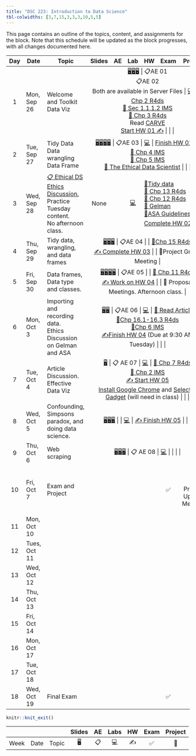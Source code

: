 ```yaml
---
title: "DSC 223: Introduction to Data Science"
tbl-colwidths: [3,7,15,3,3,3,10,5,5]
---
```


This page contains an outline of the topics, content, and assignments for the block. Note that this schedule will be updated as the block progresses, with all changes documented here.

::: column-screen-inset-right
+------+--------------+------------------------------------------------------------------------------------------------------------------------------------------------------------+---------------------------------------------------------------------------------------------------------------------------------------------------------------------------------------------------------------------------------------------------------------------------------------------------------------------------------------------------------------------+------------------------------------------------------------+---------------------------------------------------------------------------------------------------+----------------------------------------------------------------------------------------------------------------------------------------------------------------------------------------------------------------------------------------------------------------------------------------------------------------------------------------------------------------------------------------------------------------------------------------------------------------------------------------------------------------------------------------------+------+---------------------------------------------------------------------------------+
| Day  | Date         | Topic                                                                                                                                                      | Slides                                                                                                                                                                                                                                                                                                                                                              | AE                                                         | Lab                                                                                               | HW                                                                                                                                                                                                                                                                                                                                                                                                                                                                                                                                           | Exam | Project                                                                         |
+:====:+==============+============================================================================================================================================================+:===================================================================================================================================================================================================================================================================================================================================================================:+:==========================================================:+:=================================================================================================:+:=============================================================================================================================================================================================================================================================================================================================================================================================================================================================================================================================================+:====:+:===============================================================================:+
| 1    | Mon, Sep 26  | Welcome and Toolkit <br/> Data Viz                                                                                                                         | [🖥️](/course-materials/_slides/u1-d01-welcome/u1-d01-welcome.pdf "u1-d01-welcome")[🖥️](/course-materials/_slides/u1-d02-toolkit-r/u1-d02-toolkit-r.pdf "u1-d02-toolkit-r")[🖥️](/course-materials/_slides/u1-d03-toolkit-git/u1-d03-toolkit-git.pdf "u1-d03-toolkit-git")                                                                                            | 📋AE 01<br/>📋AE 02<br/>Both are available in Server Files | [💻](/course-materials/lab-instructions/lab-01/lab-01-hello-r.html "Lab 01 Instructions")         | [📖 Chp 2 R4ds](https://r4ds.had.co.nz/explore-intro.html "Read Chapter 2 R4ds") <br/> [📖 Sec 1.1,1.2 IMS](https://openintro-ims.netlify.app/data-hello.html "Sec 1.1,1.2 IMS") <br/> [📖 Chp 3 R4ds](https://r4ds.had.co.nz/data-visualisation.html "Read Chapter 2 R4ds") <br/> Read [CARVE](/course-materials/documents/CARVE.pdf) <br/> [Start HW 01 ✍️](/course-materials/hw-instructions/hw-01/hw-01-pet-names.html "Your version available via GitHub")                                                                              |      |                                                                                 |
+------+--------------+------------------------------------------------------------------------------------------------------------------------------------------------------------+---------------------------------------------------------------------------------------------------------------------------------------------------------------------------------------------------------------------------------------------------------------------------------------------------------------------------------------------------------------------+------------------------------------------------------------+---------------------------------------------------------------------------------------------------+----------------------------------------------------------------------------------------------------------------------------------------------------------------------------------------------------------------------------------------------------------------------------------------------------------------------------------------------------------------------------------------------------------------------------------------------------------------------------------------------------------------------------------------------+------+---------------------------------------------------------------------------------+
| 2    | Tue, Sep 27  | Tidy Data <br/> Data wrangling <br/> Data Frame                                                                                                            | [🖥️](/course-materials/_slides/u2-d01-data-viz/u2-d01-data-viz.pdf "u2-d01-data-viz")[🖥️](/course-materials/_slides/u2-d02-ggplot2/u2-d02-ggplot2.pdf "u2-d02-ggplot2")[🖥️](/course-materials/_slides/u2-d03-viz-num/u2-d03-viz-num.pdf "u2-d03-viz-num")[🖥️](/course-materials/_slides/u2-d04-viz-cat/u2-d04-viz-cat.pdf "u2-d04-viz-cat")                         | 📋AE 03                                                    | [💻](/course-materials/lab-instructions/lab-01/lab-01-hello-r.html "Lab 01 Instructions")         | [Finish HW 01](/course-materials/hw-instructions/hw-01/hw-01-pet-names.html)[✍️](/course-materials/hw-instructions/hw-01/hw-01-pet-names.html "Your version available via GitHub") <br/> [📖 Chp 4 IMS](https://openintro-ims.netlify.app/explore-categorical.html "Sec 1.1,1.2 IMS") <br/> [📖 Chp 5 IMS](https://openintro-ims.netlify.app/explore-numerical.html "Read Chapter 2 R4ds") <br/> [📖 The Ethical Data Scientist](https://slate.com/technology/2016/02/how-to-bring-better-ethics-to-data-science.html "Read Chapter 2 R4ds") |      |                                                                                 |
+------+--------------+------------------------------------------------------------------------------------------------------------------------------------------------------------+---------------------------------------------------------------------------------------------------------------------------------------------------------------------------------------------------------------------------------------------------------------------------------------------------------------------------------------------------------------------+------------------------------------------------------------+---------------------------------------------------------------------------------------------------+----------------------------------------------------------------------------------------------------------------------------------------------------------------------------------------------------------------------------------------------------------------------------------------------------------------------------------------------------------------------------------------------------------------------------------------------------------------------------------------------------------------------------------------------+------+---------------------------------------------------------------------------------+
| 3    | Wed, Sep 28  | [📋 Ethical DS Ethics Discussion.](/course-materials/class-discussion/ethical_ds_discussion.qmd) <br/> Practice Tuesday content. <br/> No afternoon class. | None                                                                                                                                                                                                                                                                                                                                                                |                                                            | [💻](/course-materials/lab-instructions/lab-02/lab-02-plastic-waste.html "Lab 02 Instructions")   | [📖Tidy data](https://www.jstatsoft.org/article/view/v059i10) <br/> [📖 Chp 13 R4ds](https://r4ds.had.co.nz/relational-data.html) <br/> [📖 Chp 12 R4ds](https://r4ds.had.co.nz/tidy-data.html) <br/> [📖 Gelman](http://www.stat.columbia.edu/~gelman/research/published/ChanceEthics14.pdf) <br/> [📖ASA Guidelines](https://www.amstat.org/your-career/ethical-guidelines-for-statistical-practice) [✍️Complete HW 02](/course-materials/hw-instructions/hw-02/hw-02-airbnb-edi.html "Your version available via GitHub")                 |      |                                                                                 |
+------+--------------+------------------------------------------------------------------------------------------------------------------------------------------------------------+---------------------------------------------------------------------------------------------------------------------------------------------------------------------------------------------------------------------------------------------------------------------------------------------------------------------------------------------------------------------+------------------------------------------------------------+---------------------------------------------------------------------------------------------------+----------------------------------------------------------------------------------------------------------------------------------------------------------------------------------------------------------------------------------------------------------------------------------------------------------------------------------------------------------------------------------------------------------------------------------------------------------------------------------------------------------------------------------------------+------+---------------------------------------------------------------------------------+
| 4    | Thu, Sep 29  | Tidy data, wrangling, and data frames                                                                                                                      | [🖥️](/course-materials/_slides/u2-d05-tidy-data/u2-d05-tidy-data.pdf "u2-d05-tidy-data")[🖥️](/course-materials/_slides/u2-d06-grammar-wrangle/u2-d06-grammar-wrangle.pdf "u2-d06-grammar-wrangle")[🖥️](/course-materials/_slides/u2-d07-single-df/u2-d07-single-df.pdf "u2-d07-single-df")                                                                          | 📋AE 04                                                    |                                                                                                   | [📖Chp 15 R4ds](https://r4ds.had.co.nz/factors.html) <br/>[✍️ Complete HW 03](/course-materials/hw-instructions/hw-03/hw-03-accidents.html "Your version available via GitHub")                                                                                                                                                                                                                                                                                                                                                              |      | 📂Project Group Meeting                                                         |
+------+--------------+------------------------------------------------------------------------------------------------------------------------------------------------------------+---------------------------------------------------------------------------------------------------------------------------------------------------------------------------------------------------------------------------------------------------------------------------------------------------------------------------------------------------------------------+------------------------------------------------------------+---------------------------------------------------------------------------------------------------+----------------------------------------------------------------------------------------------------------------------------------------------------------------------------------------------------------------------------------------------------------------------------------------------------------------------------------------------------------------------------------------------------------------------------------------------------------------------------------------------------------------------------------------------+------+---------------------------------------------------------------------------------+
| 5    | Fri, Sep 30  | Data frames, Data type and classes.                                                                                                                        | [🖥️](/course-materials/_slides/u2-d08-multi-df/u2-d08-multi-df.pdf "u2-d08-multi-df")[🖥️](/course-materials/_slides/u2-d09-tidying/u2-d09-tidying.pdf "u2-d09-tidying")[🖥️](/course-materials/_slides/u2-d10-data-types/u2-d10-data-types.pdf "u2-d10-data-types")[🖥️](/course-materials/_slides/u2-d11-data-classes/u2-d11-data-classes.pdf "u2-d11-data-classes") | 📋AE 05                                                    |                                                                                                   | [📖 Chp 11 R4ds](https://r4ds.had.co.nz/data-import.html) <br/> [✍️ Work on HW 04](/course-materials/hw-instructions/hw-04/hw-04-college-majors.html "Your version available via GitHub")                                                                                                                                                                                                                                                                                                                                                    |      | 📂 Proposal Meetings. Afternoon class.                                          |
+------+--------------+------------------------------------------------------------------------------------------------------------------------------------------------------------+---------------------------------------------------------------------------------------------------------------------------------------------------------------------------------------------------------------------------------------------------------------------------------------------------------------------------------------------------------------------+------------------------------------------------------------+---------------------------------------------------------------------------------------------------+----------------------------------------------------------------------------------------------------------------------------------------------------------------------------------------------------------------------------------------------------------------------------------------------------------------------------------------------------------------------------------------------------------------------------------------------------------------------------------------------------------------------------------------------+------+---------------------------------------------------------------------------------+
| 6    | Mon, Oct 3   | Importing and recording data. <br/> Ethics Discussion on Gelman and ASA                                                                                    | [🖥️](/course-materials/_slides/u2-d12-data-import/u2-d12-data-import.pdf "u2-d12-data-import")[🖥️](/course-materials/_slides/u2-d13-data-recode/u2-d13-data-recode.pdf "u2-d13-data-recode")                                                                                                                                                                        | 📋AE 06                                                    | [💻](/course-materials/lab-instructions/lab-03/lab-03-nobel-laureates.html "Lab 03 Instructions") | [📖 Read Article](/course-materials/class-discussion/multiple_article_ethics_discussion.html)<br/>[📖Chp 16.1-16.3 R4ds](https://r4ds.had.co.nz/dates-and-times.html "Chp 16.1-16.3 R4ds")<br/>[📖Chp 6 IMS](https://openintro-ims.netlify.app/explore-applications.html "Chp 6 IMS")<br/>[✍️Finish HW 04](/course-materials/hw-instructions/hw-04/hw-04-college-majors.html "Due at 9am on Oct 4th") (Due at 9:30 AM Tuesday)                                                                                                               |      |                                                                                 |
+------+--------------+------------------------------------------------------------------------------------------------------------------------------------------------------------+---------------------------------------------------------------------------------------------------------------------------------------------------------------------------------------------------------------------------------------------------------------------------------------------------------------------------------------------------------------------+------------------------------------------------------------+---------------------------------------------------------------------------------------------------+----------------------------------------------------------------------------------------------------------------------------------------------------------------------------------------------------------------------------------------------------------------------------------------------------------------------------------------------------------------------------------------------------------------------------------------------------------------------------------------------------------------------------------------------+------+---------------------------------------------------------------------------------+
| 7    | Tue, Oct 4   | Article Discussion.<br/>Effective Data Viz                                                                                                                 | [🖥️](/course-materials/_slides/u2-d14-effective-dataviz/u2-d14-effective-dataviz.pdf "u2-d14-effective-dataviz")                                                                                                                                                                                                                                                    | 📋 AE 07                                                   | [💻](/course-materials/lab-instructions/lab-04/lab-04-viz-sp-data.html "Lab 04 Instructions")     | [📖 Chp 7 R4ds](https://r4ds.had.co.nz/exploratory-data-analysis.html "Chp 7 R4ds")<br/>[📖 Chp 2 IMS](https://openintro-ims.netlify.app/data-design.html "Chp 2 IMS")<br/>[✍️ Start HW 05](/course-materials/hw-instructions/hw-05/hw-05-legos.html "Due at 9am on Oct 6th") <br/>[Install Google Chrome](https://support.google.com/chrome/answer/95346?hl=en&co=GENIE.Platform%3DDesktop) and [Selector Gadget](https://chrome.google.com/webstore/detail/selectorgadget/mhjhnkcfbdhnjickkkdbjoemdmbfginb?hl=en) (will need in class)     |      |                                                                                 |
+------+--------------+------------------------------------------------------------------------------------------------------------------------------------------------------------+---------------------------------------------------------------------------------------------------------------------------------------------------------------------------------------------------------------------------------------------------------------------------------------------------------------------------------------------------------------------+------------------------------------------------------------+---------------------------------------------------------------------------------------------------+----------------------------------------------------------------------------------------------------------------------------------------------------------------------------------------------------------------------------------------------------------------------------------------------------------------------------------------------------------------------------------------------------------------------------------------------------------------------------------------------------------------------------------------------+------+---------------------------------------------------------------------------------+
| 8    | Wed, Oct 5   | Confounding, Simpsons paradox, and doing data science.                                                                                                     | [🖥️](/course-materials/_slides/u2-d15-studies-confounding/u2-d15-studies-confounding.pdf "u2-d15-studies-confounding")[🖥️](/course-materials/_slides/u2-d16-simpsons-paradox/u2-d16-simpsons-paradox.pdf "u2-d16-simpsons-paradox")[🖥️](/course-materials/_slides/u2-d17-doing-data-science/u2-d17-doing-data-science.pdf "u2-d17-doing-data-science")              |                                                            | [💻](/course-materials/lab-instructions/lab-05/lab-05-wrangle-sp-data.html "Lab 05 Instructions") | [✍️ Finish HW 05](/course-materials/hw-instructions/hw-05/hw-05-legos.html "Due at 9am on Oct 6th")                                                                                                                                                                                                                                                                                                                                                                                                                                          |      |                                                                                 |
+------+--------------+------------------------------------------------------------------------------------------------------------------------------------------------------------+---------------------------------------------------------------------------------------------------------------------------------------------------------------------------------------------------------------------------------------------------------------------------------------------------------------------------------------------------------------------+------------------------------------------------------------+---------------------------------------------------------------------------------------------------+----------------------------------------------------------------------------------------------------------------------------------------------------------------------------------------------------------------------------------------------------------------------------------------------------------------------------------------------------------------------------------------------------------------------------------------------------------------------------------------------------------------------------------------------+------+---------------------------------------------------------------------------------+
| 9    | Thu, Oct 6   | Web scraping                                                                                                                                               | [🖥️](/course-materials/_slides/u2-d18-web-scrape/u2-d18-web-scrape.pdf "u2-d18-web-scrape")[🖥️](/course-materials/_slides/u2-d19-top-250-imdb/u2-d19-top-250-imdb.pdf "u2-d19-top-250-imdb")[🖥️](/course-materials/_slides/u2-d20-considerations/u2-d20-considerations.pdf "u2-d20-considerations")                                                                 | 📋 AE 08                                                   | [💻](/course-materials/lab-instructions/lab-06/lab-06-sad-plots.html "Lab 06 Instructions")       |                                                                                                                                                                                                                                                                                                                                                                                                                                                                                                                                              |      |                                                                                 |
+------+--------------+------------------------------------------------------------------------------------------------------------------------------------------------------------+---------------------------------------------------------------------------------------------------------------------------------------------------------------------------------------------------------------------------------------------------------------------------------------------------------------------------------------------------------------------+------------------------------------------------------------+---------------------------------------------------------------------------------------------------+----------------------------------------------------------------------------------------------------------------------------------------------------------------------------------------------------------------------------------------------------------------------------------------------------------------------------------------------------------------------------------------------------------------------------------------------------------------------------------------------------------------------------------------------+------+---------------------------------------------------------------------------------+
| 10   | Fri, Oct 7   | Exam and Project                                                                                                                                           |                                                                                                                                                                                                                                                                                                                                                                     |                                                            |                                                                                                   |                                                                                                                                                                                                                                                                                                                                                                                                                                                                                                                                              | ✅   | [📂](/course-materials/project-instructions/project.html "Project Description") |
|      |              |                                                                                                                                                            |                                                                                                                                                                                                                                                                                                                                                                     |                                                            |                                                                                                   |                                                                                                                                                                                                                                                                                                                                                                                                                                                                                                                                              |      |                                                                                 |
|      |              |                                                                                                                                                            |                                                                                                                                                                                                                                                                                                                                                                     |                                                            |                                                                                                   |                                                                                                                                                                                                                                                                                                                                                                                                                                                                                                                                              |      | Project Update Meeting                                                          |
+------+--------------+------------------------------------------------------------------------------------------------------------------------------------------------------------+---------------------------------------------------------------------------------------------------------------------------------------------------------------------------------------------------------------------------------------------------------------------------------------------------------------------------------------------------------------------+------------------------------------------------------------+---------------------------------------------------------------------------------------------------+----------------------------------------------------------------------------------------------------------------------------------------------------------------------------------------------------------------------------------------------------------------------------------------------------------------------------------------------------------------------------------------------------------------------------------------------------------------------------------------------------------------------------------------------+------+---------------------------------------------------------------------------------+
| 11   | Mon, Oct 10  |                                                                                                                                                            |                                                                                                                                                                                                                                                                                                                                                                     |                                                            |                                                                                                   |                                                                                                                                                                                                                                                                                                                                                                                                                                                                                                                                              |      |                                                                                 |
+------+--------------+------------------------------------------------------------------------------------------------------------------------------------------------------------+---------------------------------------------------------------------------------------------------------------------------------------------------------------------------------------------------------------------------------------------------------------------------------------------------------------------------------------------------------------------+------------------------------------------------------------+---------------------------------------------------------------------------------------------------+----------------------------------------------------------------------------------------------------------------------------------------------------------------------------------------------------------------------------------------------------------------------------------------------------------------------------------------------------------------------------------------------------------------------------------------------------------------------------------------------------------------------------------------------+------+---------------------------------------------------------------------------------+
| 12   | Tues, Oct 11 |                                                                                                                                                            |                                                                                                                                                                                                                                                                                                                                                                     |                                                            |                                                                                                   |                                                                                                                                                                                                                                                                                                                                                                                                                                                                                                                                              |      |                                                                                 |
+------+--------------+------------------------------------------------------------------------------------------------------------------------------------------------------------+---------------------------------------------------------------------------------------------------------------------------------------------------------------------------------------------------------------------------------------------------------------------------------------------------------------------------------------------------------------------+------------------------------------------------------------+---------------------------------------------------------------------------------------------------+----------------------------------------------------------------------------------------------------------------------------------------------------------------------------------------------------------------------------------------------------------------------------------------------------------------------------------------------------------------------------------------------------------------------------------------------------------------------------------------------------------------------------------------------+------+---------------------------------------------------------------------------------+
| 13   | Wed, Oct 12  |                                                                                                                                                            |                                                                                                                                                                                                                                                                                                                                                                     |                                                            |                                                                                                   |                                                                                                                                                                                                                                                                                                                                                                                                                                                                                                                                              |      |                                                                                 |
+------+--------------+------------------------------------------------------------------------------------------------------------------------------------------------------------+---------------------------------------------------------------------------------------------------------------------------------------------------------------------------------------------------------------------------------------------------------------------------------------------------------------------------------------------------------------------+------------------------------------------------------------+---------------------------------------------------------------------------------------------------+----------------------------------------------------------------------------------------------------------------------------------------------------------------------------------------------------------------------------------------------------------------------------------------------------------------------------------------------------------------------------------------------------------------------------------------------------------------------------------------------------------------------------------------------+------+---------------------------------------------------------------------------------+
| 14   | Thu, Oct 13  |                                                                                                                                                            |                                                                                                                                                                                                                                                                                                                                                                     |                                                            |                                                                                                   |                                                                                                                                                                                                                                                                                                                                                                                                                                                                                                                                              |      |                                                                                 |
+------+--------------+------------------------------------------------------------------------------------------------------------------------------------------------------------+---------------------------------------------------------------------------------------------------------------------------------------------------------------------------------------------------------------------------------------------------------------------------------------------------------------------------------------------------------------------+------------------------------------------------------------+---------------------------------------------------------------------------------------------------+----------------------------------------------------------------------------------------------------------------------------------------------------------------------------------------------------------------------------------------------------------------------------------------------------------------------------------------------------------------------------------------------------------------------------------------------------------------------------------------------------------------------------------------------+------+---------------------------------------------------------------------------------+
| 15   | Fri, Oct 14  |                                                                                                                                                            |                                                                                                                                                                                                                                                                                                                                                                     |                                                            |                                                                                                   |                                                                                                                                                                                                                                                                                                                                                                                                                                                                                                                                              |      | 📂                                                                              |
+------+--------------+------------------------------------------------------------------------------------------------------------------------------------------------------------+---------------------------------------------------------------------------------------------------------------------------------------------------------------------------------------------------------------------------------------------------------------------------------------------------------------------------------------------------------------------+------------------------------------------------------------+---------------------------------------------------------------------------------------------------+----------------------------------------------------------------------------------------------------------------------------------------------------------------------------------------------------------------------------------------------------------------------------------------------------------------------------------------------------------------------------------------------------------------------------------------------------------------------------------------------------------------------------------------------+------+---------------------------------------------------------------------------------+
| 16   | Mon, Oct 17  |                                                                                                                                                            |                                                                                                                                                                                                                                                                                                                                                                     |                                                            |                                                                                                   |                                                                                                                                                                                                                                                                                                                                                                                                                                                                                                                                              |      |                                                                                 |
+------+--------------+------------------------------------------------------------------------------------------------------------------------------------------------------------+---------------------------------------------------------------------------------------------------------------------------------------------------------------------------------------------------------------------------------------------------------------------------------------------------------------------------------------------------------------------+------------------------------------------------------------+---------------------------------------------------------------------------------------------------+----------------------------------------------------------------------------------------------------------------------------------------------------------------------------------------------------------------------------------------------------------------------------------------------------------------------------------------------------------------------------------------------------------------------------------------------------------------------------------------------------------------------------------------------+------+---------------------------------------------------------------------------------+
| 17   | Tue, Oct 18  |                                                                                                                                                            |                                                                                                                                                                                                                                                                                                                                                                     |                                                            |                                                                                                   |                                                                                                                                                                                                                                                                                                                                                                                                                                                                                                                                              |      | 📂                                                                              |
+------+--------------+------------------------------------------------------------------------------------------------------------------------------------------------------------+---------------------------------------------------------------------------------------------------------------------------------------------------------------------------------------------------------------------------------------------------------------------------------------------------------------------------------------------------------------------+------------------------------------------------------------+---------------------------------------------------------------------------------------------------+----------------------------------------------------------------------------------------------------------------------------------------------------------------------------------------------------------------------------------------------------------------------------------------------------------------------------------------------------------------------------------------------------------------------------------------------------------------------------------------------------------------------------------------------+------+---------------------------------------------------------------------------------+
| 18   | Wed, Oct 19  | Final Exam                                                                                                                                                 |                                                                                                                                                                                                                                                                                                                                                                     |                                                            |                                                                                                   |                                                                                                                                                                                                                                                                                                                                                                                                                                                                                                                                              | ✅   |                                                                                 |
+------+--------------+------------------------------------------------------------------------------------------------------------------------------------------------------------+---------------------------------------------------------------------------------------------------------------------------------------------------------------------------------------------------------------------------------------------------------------------------------------------------------------------------------------------------------------------+------------------------------------------------------------+---------------------------------------------------------------------------------------------------+----------------------------------------------------------------------------------------------------------------------------------------------------------------------------------------------------------------------------------------------------------------------------------------------------------------------------------------------------------------------------------------------------------------------------------------------------------------------------------------------------------------------------------------------+------+---------------------------------------------------------------------------------+
:::

```r
knitr::knit_exit()
```

|      |      |       | Slides | AE  | Labs | HW  | Exam | Project |
|------|------|-------|:------:|:---:|:----:|:---:|:----:|:-------:|
| Week | Date | Topic |   🖥️   | 📋  |  💻  | ✍️  |  ✅  |   📂    |
